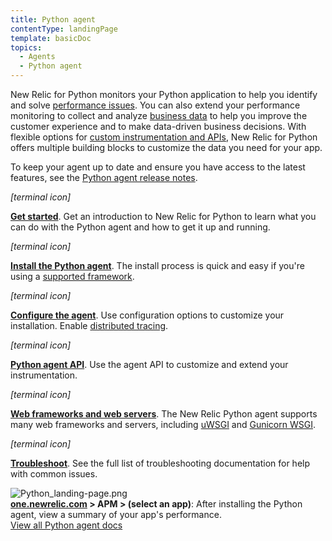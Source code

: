```yaml
---
title: Python agent
contentType: landingPage
template: basicDoc
topics:
  - Agents
  - Python agent
---
```


<div className="row">
  <div className="col-md-8 col add-margin"><p>New Relic for Python monitors your Python application to help you identify and solve <a href="#monitor-performance">performance issues</a>. You can also extend your performance monitoring to collect and analyze <a href="#business-data">business data</a> to help you improve the customer experience and to make data-driven business decisions. With flexible options for <a href="/docs/agents/python-agent/custom-instrumentation/python-custom-instrumentation">custom instrumentation and APIs</a>, New Relic for Python offers multiple building blocks to customize the data you need for your app.</p><p>To keep your agent up to date and ensure you have access to the latest features, see the <a href="/docs/release-notes/agent-release-notes/python-release-notes">Python agent release notes</a>.</p><div className="row"><div className="col-md-6 col "><div className="col-md-3 col text-center add-margin"><div><i aria-hidden="true" className="fa fa-terminal fa-2x"><span>[terminal icon]</span></i></div></div><div className="col-md-9 col"><p><b><a href="/docs/agents/python-agent/getting-started/introduction-new-relic-python">Get started</a></b>. Get an introduction to New Relic for Python to learn what you can do with the Python agent and how to get it up and running.</p></div></div><div className="col-md-6 col"><div className="col-md-3 col text-center add-margin"><div><i aria-hidden="true" className="fa fa-list-ol fa-2x"><span>[terminal icon]</span></i></div></div><div className="col-md-9 col"><p><b><a href="/docs/agents/python-agent/getting-started/python-agent-quick-start">Install the Python agent</a></b>. The install process is quick and easy if you're using a <a href="/docs/agents/python-agent/getting-started/instrumented-python-packages">supported framework</a>.</p></div></div></div><div className="row"><div className="col-md-6 col"><div className="col-md-3 col text-center add-margin"><div><i aria-hidden="true" className="fa fa-cog fa-2x"><span>[terminal icon]</span></i></div></div><div className="col-md-9 col"><p><b><a href="/docs/agents/python-agent/installation-configuration/python-agent-configuration">Configure the agent</a></b>. Use configuration options to customize your installation. Enable <a href="/docs/apm/distributed-tracing/getting-started/introduction-distributed-tracing">distributed tracing</a>.</p></div></div><div className="col-md-6 col"><div className="col-md-3 col text-center add-margin"><div><i aria-hidden="true" className="fa fa-wrench fa-2x"><span>[terminal icon]</span></i></div></div><div className="col-md-9 col"><p><b><a href="/docs/agents/python-agent/api/python-agent-api-guide">Python agent API</a></b>. Use the agent API to customize and extend your instrumentation.</p></div></div></div><div className="row"><div className="col-md-6 col"><div className="col-md-3 col text-center add-margin"><div><i aria-hidden="true" className="fa fa-database fa-2x"><span>[terminal icon]</span></i></div></div><div className="col-md-9 col"><p><b><a href="/docs/agents/python-agent/web-frameworks-servers">Web frameworks and web servers</a></b>. The New Relic Python agent supports many web frameworks and servers, including <a href="/docs/agents/python-agent/hosting-mechanisms/python-agent-uwsgi">uWSGI</a> and <a href="/docs/agents/python-agent/hosting-mechanisms/python-agent-gunicorn">Gunicorn WSGI</a>.</p></div></div><div className="col-md-6 col"><div className="col-md-3 col text-center add-margin"><div><i aria-hidden="true" className="fa fa-life-ring fa-2x"><span>[terminal icon]</span></i></div></div><div className="col-md-9 col"><p><b><a href="/docs/agents/python-agent/troubleshooting">Troubleshoot</a></b>. See the full list of troubleshooting documentation for help with common issues.</p></div></div></div></div><div className="col-md-4 col add-margin"><div className="dnd-atom-wrapper type-image context-inline_image" contentEditable="false"><div className="dnd-drop-wrapper"><div className="image"><img alt="Python_landing-page.png" height={1582} src="https://docs-staging.newrelic.com/sites/default/files/thumbnails/image/Python_landing-page.png" title="Python_landing-page.png" typeof="foaf:Image" width={2114}/></div></div><div className="dnd-legend-wrapper" contentEditable="true"><div className="meta"><b><a href="https://one.newrelic.com">one.newrelic.com</a> > APM > (select an app)</b>: After installing the Python agent, view a summary of your app's performance.</div></div></div></div>
</div>

<div className="row">
  <div className="col col-md-12 add-margin text-center product-wrap">
    <a
      className="btn btn-lg btn-primary"
      href="/docs/agents/python-agent?toc=true"
    >
      View all Python agent docs
    </a>
  </div>
</div>
